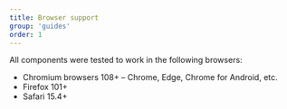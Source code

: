 ```yaml
---
title: Browser support
group: 'guides'
order: 1
---
```


All components were tested to work in the following browsers:

- Chromium browsers 108+ – Chrome, Edge, Chrome for Android, etc.
- Firefox 101+
- Safari 15.4+
